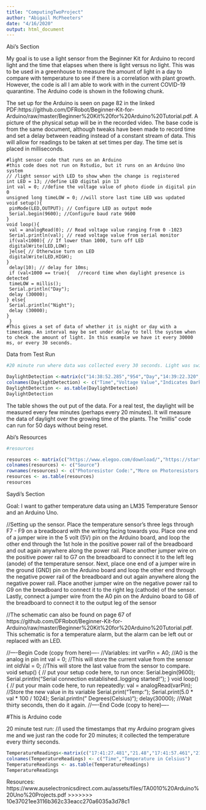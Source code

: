 ```yaml
---
title: "ComputingTwoProject"
author: "Abigail McPheeters"
date: "4/16/2020"
output: html_document
---
```





Abi's Section

My goal is to use a light sensor from the Beginner Kit for Arduino to record light and the time that elapses when there is light versus no light. This was to be used in a greenhouse to measure the amount of light in a day to compare with temperature to see if there is a correlation with plant growth. However, the code is all I am able to work with in the current COVID-19 quarantine. The Arduino code is shown in the following chunk. 

The set up for the Arduino is seen on page 82 in the linked PDF:https://github.com/DFRobot/Beginner-Kit-for-Arduino/raw/master/Beginner%20Kit%20for%20Arduino%20Tutorial.pdf. A picture of the physical setup will be in the recorded video. The base code is from the same document, although tweaks have been made to record time and set a delay between reading instead of a constant stream of data. This will allow for readings to be taken at set times per day. The time set is placed in milliseconds. 

```Uno
#light sensor code that runs on an Arduino
#this code does not run on Rstudio, but it runs on an Arduino Uno system
// /light sensor with LED to show when the change is registered
int LED = 13; //define LED digital pin 13
int val = 0; //define the voltage value of photo diode in digital pin 0
unsigned long timeLOW = 0; //will store last time LED was updated
void setup(){
 pinMode(LED,OUTPUT); // Configure LED as output mode
 Serial.begin(9600); //Configure baud rate 9600
}
void loop(){
 val = analogRead(0); // Read voltage value ranging from 0 -1023
 Serial.println(val); // read voltage value from serial monitor
 if(val<1000){ // If lower than 1000, turn off LED
 digitalWrite(LED,LOW);
 }else{ // Otherwise turn on LED
 digitalWrite(LED,HIGH);
}
 delay(10); // delay for 10ms;
 if (val<1000 == true){   //record time when daylight presence is detected
 timeLOW = millis();
 Serial.println("Day");
 delay (30000);
} else{
 Serial.println("Night");
 delay (30000);
}
 }
#This gives a set of data of whether it is night or day with a timestamp. An interval may be set under delay to tell the system when to check the amount of light. In this example we have it every 30000 ms, or every 30 seconds. 
```

Data from Test Run
```r
#20 minute run where data was collected every 30 seconds. Light was switched every minute and a half to show it can read both light and dark. An LED would turn on in the dark room. 

DaylightDetection <-matrix(c("14:38:52.285","954","Day","14:39:22.320","961","Day","14:39:52.359","957","Day","14:40:22.380","1020","Night","14:40:52.443","1020","Night","14:41:22.461","1019","Night","14:41:52.501","954","Day","14:42:22.541","957","Day","14:42:52.548","946","Day","14:43:22.586","1020","Night","14:43:52.647","1020","Night","14:44:22.660","1020","Night","14:44:52.701","965","Day","14:45:22.742","961","Day","14:45:52.749","963","Day","14:46:22.785","1019","Night","14:46:52.817","1020","Night","14:47:22.856","1020","Night","14:47:52.891","982","Day","14:48:22.940","985","Day","14:48:52.958","959","Day","14:49:23.016","1020","Night","14:49:53.045","1020","Night","14:50:23.071","1020","Night","14:50:53.113","1012","Night","14:51:23.152","989","Day","14:51:53.172","954","Day","14:52:23.205","956","Day","14:52:53.246","1020","Night","14:53:23.249","1019","Night","14:53:53.286","1020","Night","14:54:23.337","983","Day","14:54:53.368","941","Day","14:55:23.393","941","Day","14:55:53.446","1020","Night","14:56:23.470","1020","Night","14:56:53.518","1020","Night","14:57:23.545","966","Day","14:57:53.585","960","Day","14:58:23.606","943","Day"),ncol=3,byrow=TRUE)
colnames(DaylightDetection) <- c("Time","Voltage Value","Indicates Dark or Light")
DaylightDetection <- as.table(DaylightDetection)
DaylightDetection
```
The table shows the out put of the data. For a real test, the daylight will be measured every few minutes (perhaps every 20 minutes). It will measure the data of daylight over the growing time of the plants. The "millis" code can run for 50 days without being reset. 

Abi's Resources
```r
#resources

resources <- matrix(c("https://www.elegoo.com/download/","https://startingelectronics.org/tutorials/arduino/modules/photo-resistor/","https://www.r-bloggers.com/timing-in-r/","https://www.cyclismo.org/tutorial/R/tables.html","TA0010 Arduino Uno Projects.pdf","https://www.youtube.com/watch?v=AuiWwJZQEec","https://github.com/DFRobot/Beginner-Kit-for-Arduino/raw/master/Beginner%20Kit%20for%20Arduino%20Tutorial.pdf","https://www.arduino.cc/reference/en/language/structure/control-structure/if/","https://www.arduino.cc/en/Tutorial/BlinkWithoutDelay","https://www.norwegiancreations.com/2017/09/arduino-tutorial-using-millis-instead-of-delay/","https://forum.arduino.cc/index.php?topic=98735.0","https://forum.arduino.cc/index.php?topic=323164.0"),ncol=1,byrow=TRUE)
colnames(resources) <- c("Source")
rownames(resources) <- c("Photoresistor Code:","More on Photoresistors:","Timing Coding:","Table Code:","Arduino Resource:","Arduino Stop Code Tutorial","DFrobot Code Book Resource", "Arduino IF statements","Blink Without Delay for TIME","More Help on Timing Using Millis Fxn","Time Elapsed Code","More on Finding Timestamp")
resources <- as.table(resources)
resources
```


Saydi's Section

Goal: I want to gather temperature data using an LM35 Temperature Sensor and an Arduino Uno.   

//Setting up the sensor. Place the temperature sensor's three legs through F7 - F9 on a breadboard with the writing facing towards you. Place one end of a jumper wire in the 5 volt (5V) pin on the Arduino board, and loop the other end through the 1st hole in the positive power rail of the breadboard and out again anywhere along the power rail. Place another jumper wire on the positive power rail to G7 on the breadboard to connect it to the left leg (anode) of the temperature sensor. Next, place one end of a jumper wire in the ground (GND) pin on the Arduino board and loop the other end through the negative power rail of the breadboard and out again anywhere along the negative power rail. Place another jumper wire on the negative power rail to G9 on the breadboard to connect it to the right leg (cathode) of the sensor. Lastly, connect a jumper wire from the A0 pin on the Arduino board to G8 of the breadboard to connect it to the output leg of the sensor 

//The schematic can also be found on page 67 of https://github.com/DFRobot/Beginner-Kit-for-Arduino/raw/master/Beginner%20Kit%20for%20Arduino%20Tutorial.pdf. This schematic is for a temperature alarm, but the alarm can be left out or replaced with an LED. 


//----Begin Code (copy from here)----
//Variables:
int varPin = A0; //A0 is the analog in pin
int val = 0; //This will store the current value from the sensor
int oldVal = 0; //This will store the last value from the sensor to compare.
void setup() {
 // put your setup code here, to run once:
Serial.begin(9600);
Serial.println("Serial connection established..\nTemperature logging started!");
}
void loop() {
 // put your main code here, to run repeatedly:
val = analogRead(varPin); //Store the new value in its variable
Serial.print("Temp: ");
Serial.print(5.0 * val * 100 / 1024); 
Serial.println(" Degrees(Celsius)");
delay(30000); //Wait thirty seconds, then do it again. 
//----End Code (copy to here)----

#This is Arduino code


20 minute test run:
//I used the timestamps that my Arduino program gives me and we just ran the code for 20 minutes; it collected the temperature every thirty seconds. 
```r
TemperatureReadings<-matrix(c("17:41:27.481","21.48","17:41:57.461","21.00","17:42:27.476","21.48","17:42:57.498","21.48","17:43:27.537","21.48", "17:43:57.567","21.00","17:44:27.593","21.48","17:44:57.597","21.48","17:45:27.643","21.48","17:45:57.669","21.48","17:46:27.683","21.48","17:46:57.716","21.48","17:47:27.730","21.48","17:47:57.734","21.48","17:48:27.783","21.48","17:48:57.807","21.48","17:49:27.812","21.48","17:49:57.831","21.97","17:50:27.876","21.97","17:50:57.875","21.97","17:51:27.898","21.97","17:51:57.941","21.48","17:52:27.956","21.97","17:52:57.990","21.97","17:53:27.989","21.48","17:53:58.038","21.48","17:54:28.062","21.48","17:54:58.074","21.48","17:55:28.113","21.48","17:55:58.142","21.48","17:56:28.156","21.48","17:56:58.172","21.48","17:57:28.198","21.48","17:57:58.225","21.48","17:58:28.229","21.48","17:58:58.287","21.48","17:59:28.299","21.48","17:59:58.319","21.48","18:00:28.329","21.48","18:00:58.359","21.48", "18:01:28.390", "21.48"),ncol=2,byrow=TRUE)
colnames(TemperatureReadings) <- c("Time","Temperature in Celsius")
TemperatureReadings <- as.table(TemperatureReadings)
TemperatureReadings
```


Resources: 
https://www.auselectronicsdirect.com.au/assets/files/TA0010%20Arduino%20Uno%20Projects.pdf
>>>>>>> 10e37021ee3116b362c33eacc270a6035a3d78c1
